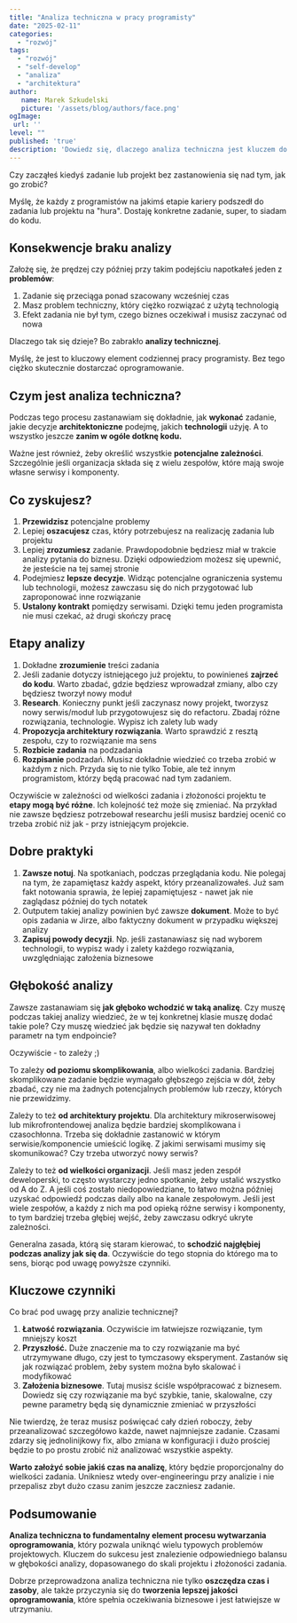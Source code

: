 ```yaml
---
title: "Analiza techniczna w pracy programisty"
date: "2025-02-11"
categories: 
  - "rozwój"
tags: 
  - "rozwój"
  - "self-develop"
  - "analiza"
  - "architektura"
author:
   name: Marek Szkudelski
   picture: '/assets/blog/authors/face.png'
ogImage:
 url: ''
level: ""
published: 'true'
description: 'Dowiedz się, dlaczego analiza techniczna jest kluczem do sukcesu w programowaniu. Poznaj sprawdzone praktyki, które pozwolą Ci uniknąć typowych pułapek projektowych, lepiej estymować zadania i dostarczać kod wysokiej jakości. Praktyczny przewodnik dla programistów, którzy chcą przestać działać na “hura” i zacząć pracować efektywniej.'
---
```


Czy zacząłeś kiedyś zadanie lub projekt bez zastanowienia się nad tym, jak go zrobić?

Myślę, że każdy z programistów na jakimś etapie kariery podszedł do zadania lub projektu na "hura". Dostaję konkretne zadanie, super, to siadam do kodu.

## Konsekwencje braku analizy

Założę się, że prędzej czy później przy takim podejściu napotkałeś jeden z **problemów**:

1. Zadanie się przeciąga ponad szacowany wcześniej czas
2. Masz problem techniczny, który ciężko rozwiązać z użytą technologią
3. Efekt zadania nie był tym, czego biznes oczekiwał i musisz zaczynać od nowa

Dlaczego tak się dzieje? Bo zabrakło **analizy technicznej**. 

Myślę, że jest to kluczowy element codziennej pracy programisty. Bez tego ciężko skutecznie dostarczać oprogramowanie.

## Czym jest analiza techniczna?

Podczas tego procesu zastanawiam się dokładnie, jak **wykonać** zadanie, jakie decyzje **architektoniczne** podejmę, jakich **technologii** użyję. A to wszystko jeszcze **zanim w ogóle dotknę kodu.**

Ważne jest również, żeby określić wszystkie **potencjalne zależności**. Szczególnie jeśli organizacja składa się z wielu zespołów, które mają swoje własne serwisy i komponenty.

## Co zyskujesz?

1. **Przewidzisz** potencjalne problemy
2. Lepiej **oszacujesz** czas, który potrzebujesz na realizację zadania lub projektu
3. Lepiej **zrozumiesz** zadanie. Prawdopodobnie będziesz miał w trakcie analizy pytania do biznesu. Dzięki odpowiedziom możesz się upewnić, że jesteście na tej samej stronie
4. Podejmiesz **lepsze decyzje**. Widząc potencjalne ograniczenia systemu lub technologii, możesz zawczasu się do nich przygotować lub zaproponować inne rozwiązanie
5. **Ustalony kontrakt** pomiędzy serwisami. Dzięki temu jeden programista nie musi czekać, aż drugi skończy pracę

## Etapy analizy

1. Dokładne **zrozumienie** treści zadania
2. Jeśli zadanie dotyczy istniejącego już projektu, to powinieneś **zajrzeć do kodu**. Warto zbadać, gdzie będziesz wprowadzał zmiany, albo czy będziesz tworzył nowy moduł
3. **Research**. Konieczny punkt jeśli zaczynasz nowy projekt, tworzysz nowy serwis/moduł lub przygotowujesz się do refactoru. Zbadaj różne rozwiązania, technologie. Wypisz ich zalety lub wady
4. **Propozycja architektury rozwiązania**. Warto sprawdzić z resztą zespołu, czy to rozwiązanie ma sens
5. **Rozbicie zadania** na podzadania
6. **Rozpisanie** podzadań. Musisz dokładnie wiedzieć co trzeba zrobić w każdym z nich. Przyda się to nie tylko Tobie, ale też innym programistom, którzy będą pracować nad tym zadaniem.

Oczywiście w zależności od wielkości zadania i złożoności projektu te **etapy mogą być różne**. Ich kolejność też może się zmieniać. Na przykład nie zawsze będziesz potrzebował researchu jeśli musisz bardziej ocenić co trzeba zrobić niż jak - przy istniejącym projekcie.

## Dobre praktyki

1. **Zawsze notuj**. Na spotkaniach, podczas przeglądania kodu. Nie polegaj na tym, że zapamiętasz każdy aspekt, który przeanalizowałeś. Już sam fakt notowania sprawia, że lepiej zapamiętujesz - nawet jak nie zaglądasz później do tych notatek
2. Outputem takiej analizy powinien być zawsze **dokument**. Może to być opis zadania w Jirze, albo faktyczny dokument w przypadku większej analizy
3. **Zapisuj powody decyzji**. Np. jeśli zastanawiasz się nad wyborem technologii, to wypisz wady i zalety każdego rozwiązania, uwzględniając założenia biznesowe

## Głębokość analizy

Zawsze zastanawiam się **jak głęboko wchodzić w taką analizę**. Czy muszę podczas takiej analizy wiedzieć, że w tej konkretnej klasie muszę dodać takie pole? Czy muszę wiedzieć jak będzie się nazywał ten dokładny parametr na tym endpoincie?

Oczywiście - to zależy ;)

To zależy **od poziomu skomplikowania**, albo wielkości zadania. Bardziej skomplikowane zadanie będzie wymagało głębszego zejścia w dół, żeby zbadać, czy nie ma żadnych potencjalnych problemów lub rzeczy, których nie przewidzimy.

Zależy to też **od architektury projektu**. Dla architektury mikroserwisowej lub mikrofrontendowej analiza będzie bardziej skomplikowana i czasochłonna. Trzeba się dokładnie zastanowić w którym serwisie/komponencie umieścić logikę. Z jakimi serwisami musimy się skomunikować? Czy trzeba utworzyć nowy serwis?

Zależy to też **od wielkości organizacji**. Jeśli masz jeden zespół deweloperski, to często wystarczy jedno spotkanie, żeby ustalić wszystko od A do Z. A jeśli coś zostało niedopowiedziane, to łatwo można później uzyskać odpowiedź podczas daily albo na kanale zespołowym. Jeśli jest wiele zespołów, a każdy z nich ma pod opieką różne serwisy i komponenty, to tym bardziej trzeba głębiej wejść, żeby zawczasu odkryć ukryte zależności. 

Generalna zasada, którą się staram kierować, to **schodzić najgłębiej podczas analizy jak się da**. Oczywiście do tego stopnia do którego ma to sens, biorąc pod uwagę powyższe czynniki.

## Kluczowe czynniki

Co brać pod uwagę przy analizie technicznej?

1. **Łatwość rozwiązania**. Oczywiście im łatwiejsze rozwiązanie, tym mniejszy koszt
2. **Przyszłość.** Duże znaczenie ma to czy rozwiązanie ma być utrzymywane długo, czy jest to tymczasowy eksperyment. Zastanów się jak rozwiązać problem, żeby system można było skalować i modyfikować
3. **Założenia biznesowe**. Tutaj musisz ściśle współpracować z biznesem. Dowiedz się czy rozwiązanie ma być szybkie, tanie, skalowalne, czy pewne parametry będą się dynamicznie zmieniać w przyszłości

Nie twierdzę, że teraz musisz poświęcać cały dzień roboczy, żeby przeanalizować szczegółowo każde, nawet najmniejsze zadanie. Czasami zdarzy się jednolinijkowy fix, albo zmiana w konfiguracji i dużo prościej będzie to po prostu zrobić niż analizować wszystkie aspekty.

**Warto założyć sobie jakiś czas na analizę**, który będzie proporcjonalny do wielkości zadania. Unikniesz wtedy over-engineeringu przy analizie i nie przepalisz zbyt dużo czasu zanim jeszcze zaczniesz zadanie.

## Podsumowanie

**Analiza techniczna to fundamentalny element procesu wytwarzania oprogramowania**, który pozwala uniknąć wielu typowych problemów projektowych. Kluczem do sukcesu jest znalezienie odpowiedniego balansu w głębokości analizy, dopasowanego do skali projektu i złożoności zadania. 

Dobrze przeprowadzona analiza techniczna nie tylko **oszczędza czas i zasoby**, ale także przyczynia się do **tworzenia lepszej jakości oprogramowania**, które spełnia oczekiwania biznesowe i jest łatwiejsze w utrzymaniu.

